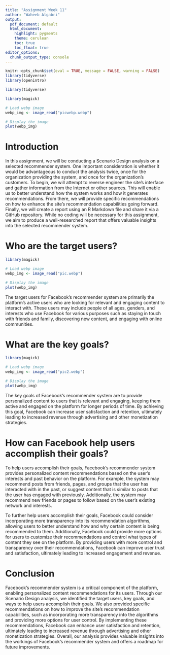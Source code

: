 ```yaml
---
title: "Assignment Week 11"
author: "Waheeb Algabri"
output:
  pdf_document: default
  html_document:
    highlight: pygments
    theme: cerulean
    toc: true
    toc_float: true
editor_options: 
  chunk_output_type: console
---
```


```r
knitr::opts_chunk$set(eval = TRUE, message = FALSE, warning = FALSE)
library(tidyverse)
library(openintro)
```



```r
library(tidyverse)
```


```r
library(magick)

# Load webp image
webp_img <- image_read("picwebp.webp")

# Display the image
plot(webp_img)

```



# Introduction 


In this assignment, we will be conducting a Scenario Design analysis on a selected recommender system. One important consideration is whether it would be advantageous to conduct the analysis twice, once for the organization providing the system, and once for the organization's customers. To begin, we will attempt to reverse engineer the site's interface and gather information from the Internet or other sources. This will enable us to better understand how the system works and how it generates recommendations. From there, we will provide specific recommendations on how to enhance the site's recommendation capabilities going forward. Finally, we will create a report using an R Markdown file and share it via a GitHub repository. While no coding will be necessary for this assignment, we aim to produce a well-researched report that offers valuable insights into the selected recommender system.


# Who are the target users?

```r
library(magick)

# Load webp image
webp_img <- image_read("pic.webp")

# Display the image
plot(webp_img)
```


The target users for Facebook's recommender system are primarily the platform's active users who are looking for relevant and engaging content to interact with. These users may include people of all ages, genders, and interests who use Facebook for various purposes such as staying in touch with friends and family, discovering new content, and engaging with online communities.


# What are the key goals?

```r
library(magick)

# Load webp image
webp_img <- image_read("pic2.webp")

# Display the image
plot(webp_img)
```


The key goals of Facebook's recommender system are to provide personalized content to users that is relevant and engaging, keeping them active and engaged on the platform for longer periods of time. By achieving this goal, Facebook can increase user satisfaction and retention, ultimately leading to increased revenue through advertising and other monetization strategies.



# How can Facebook help users accomplish their goals?

To help users accomplish their goals, Facebook's recommender system provides personalized content recommendations based on the user's interests and past behavior on the platform. For example, the system may recommend posts from friends, pages, and groups that the user has interacted with in the past, or suggest content that is similar to posts that the user has engaged with previously. Additionally, the system may recommend new friends or pages to follow based on the user's existing network and interests.

To further help users accomplish their goals, Facebook could consider incorporating more transparency into its recommendation algorithms, allowing users to better understand how and why certain content is being recommended to them. Additionally, Facebook could provide more options for users to customize their recommendations and control what types of content they see on the platform. By providing users with more control and transparency over their recommendations, Facebook can improve user trust and satisfaction, ultimately leading to increased engagement and revenue.





# Conclusion 

Facebook's recommender system is a critical component of the platform, enabling personalized content recommendations for its users. Through our Scenario Design analysis, we identified the target users, key goals, and ways to help users accomplish their goals. We also provided specific recommendations on how to improve the site's recommendation capabilities, such as incorporating more transparency into the algorithms and providing more options for user control. By implementing these recommendations, Facebook can enhance user satisfaction and retention, ultimately leading to increased revenue through advertising and other monetization strategies. Overall, our analysis provides valuable insights into the workings of Facebook's recommender system and offers a roadmap for future improvements.






